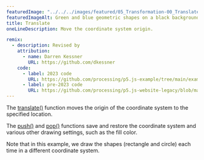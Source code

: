 ---
featuredImage: "../../../images/featured/05_Transformation-00_Translate-thumbnail.png"
featuredImageAlt: Green and blue geometric shapes on a black background.
title: Translate
oneLineDescription: Move the coordinate system origin.

remix:
  - description: Revised by
    attribution:
      - name: Darren Kessner
        URL: https://github.com/dkessner
    code:
      - label: 2023 code
        URL: https://github.com/processing/p5.js-example/tree/main/examples/05_Transformation/00_Translate
      - label: pre-2023 code
        URL: https://github.com/processing/p5.js-website-legacy/blob/main/src/data/examples/en/18_Transform/00_Translate.js 
---

The
<a href="https://p5js.org/reference/p5/translate">translate()</a>
function moves the origin of the coordinate system to the specified
location.

The
<a href="https://p5js.org/reference/p5/push">push()</a>
and
<a href="https://p5js.org/reference/p5/pop">pop()</a>
functions save and restore the coordinate system and various
other drawing settings, such as the fill color.

Note that in this example, we draw the shapes (rectangle and
circle) each time in a different coordinate system.